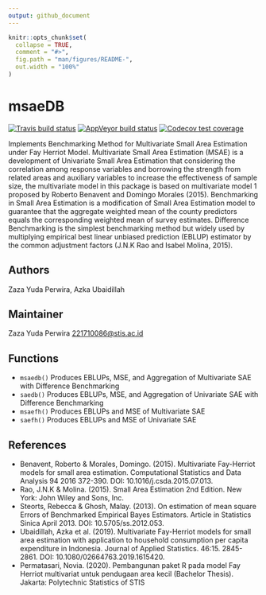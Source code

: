 ```yaml
---
output: github_document
---
```



<!-- README.md is generated from README.Rmd. Please edit that file -->

```r
knitr::opts_chunk$set(
  collapse = TRUE,
  comment = "#>",
  fig.path = "man/figures/README-",
  out.width = "100%"
)
```

# msaeDB

<!-- badges: start -->
[![Travis build status](https://travis-ci.com/zazaperwira/msaeDB.svg?branch=master)](https://travis-ci.com/zazaperwira/msaeDB)
[![AppVeyor build status](https://ci.appveyor.com/api/projects/status/github/zazaperwira/msaeDB?branch=master&svg=true)](https://ci.appveyor.com/project/zazaperwira/msaeDB)
[![Codecov test coverage](https://codecov.io/gh/zazaperwira/msaeDB/branch/master/graph/badge.svg)](https://codecov.io/gh/zazaperwira/msaeDB?branch=master)
<!-- badges: end -->

Implements Benchmarking Method for Multivariate Small Area Estimation under Fay Herriot Model. Multivariate Small Area Estimation (MSAE) is a development of Univariate Small Area Estimation that considering the correlation among response variables and borrowing the strength from related areas and auxiliary variables to increase the effectiveness of sample size, the multivariate model in this package is based on multivariate model 1 proposed by Roberto Benavent and Domingo Morales (2015).  Benchmarking in Small Area Estimation is a modification of Small Area Estimation model to guarantee that the aggregate weighted mean of the county predictors equals the corresponding weighted mean of survey estimates. Difference Benchmarking is the simplest benchmarking method but widely used by multiplying empirical best linear unbiased prediction (EBLUP) estimator by the common adjustment factors (J.N.K Rao and Isabel Molina, 2015).

## Authors

Zaza Yuda Perwira, Azka Ubaidillah

## Maintainer 
Zaza Yuda Perwira <221710086@stis.ac.id>

## Functions
* `msaedb()` Produces EBLUPs, MSE, and Aggregation of Multivariate SAE with Difference Benchmarking
* `saedb()` Produces EBLUPs, MSE, and Aggregation of Univariate SAE with Difference Benchmarking
* `msaefh()` Produces EBLUPs and MSE of Multivariate SAE
* `saefh()` Produces EBLUPs and MSE of Univariate SAE


## References
* Benavent, Roberto & Morales, Domingo. (2015). Multivariate Fay-Herriot models for small area estimation. Computational Statistics and Data Analysis 94 2016 372-390. DOI: 10.1016/j.csda.2015.07.013.
* Rao, J.N.K & Molina. (2015). Small Area Estimation 2nd Edition. New York: John Wiley and Sons, Inc.
* Steorts, Rebecca & Ghosh, Malay. (2013). On estimation of mean square Errors of Benchmarked Empirical Bayes Estimators. Article in Statistics Sinica April 2013. DOI: 10.5705/ss.2012.053.
* Ubaidillah, Azka et al. (2019). Multivariate Fay-Herriot models for small area estimation with application to household consumption per capita expenditure in Indonesia. Journal of Applied Statistics. 46:15. 2845-2861. DOI: 10.1080/02664763.2019.1615420.
* Permatasari, Novia. (2020). Pembangunan paket R pada model Fay Herriot multivariat untuk pendugaan area kecil (Bachelor Thesis). Jakarta: Polytechnic Statistics of STIS
